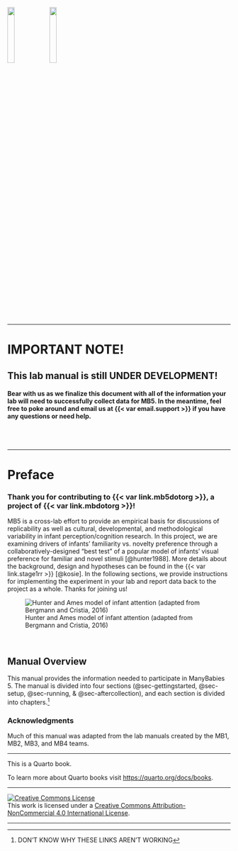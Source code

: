 ![](images/mb-logo.png){width="18%"} ![](images/mb5-logo.png){width="18%"}

------------------------------------------------------------------------

# IMPORTANT NOTE! {.unnumbered}

## This lab manual is still UNDER DEVELOPMENT! {.unnumbered}

#### Bear with us as we finalize this document with all of the information your lab will need to successfully collect data for MB5. In the meantime, feel free to poke around and email us at {{< var email.support >}} if you have any questions or need help. {.unnumbered}

<br> <br>

------------------------------------------------------------------------

# Preface {#sec-preface .unnumbered}

### Thank you for contributing to {{< var link.mb5dotorg >}}, a project of {{< var link.mbdotorg >}}! {.unnumbered}

MB5 is a cross-lab effort to provide an empirical basis for discussions of replicability as well as cultural, developmental, and methodological variability in infant perception/cognition research. In this project, we are examining drivers of infants’ familiarity vs. novelty preference through a collaboratively-designed “best test” of a popular model of infants’ visual preference for familiar and novel stimuli [@hunter1988]. More details about the background, design and hypotheses can be found in the {{< var link.stage1rr >}} [@kosie]. In the following sections, we provide instructions for implementing the experiment in your lab and report data back to the project as a whole. Thanks for joining us!

![Hunter and Ames model of infant attention (adapted from Bergmann and Cristia, 2016)](images/HunterAmesFig.png){#fig-hunterames}

<br>

## Manual Overview

This manual provides the information needed to participate in ManyBabies 5. The manual is divided into four sections (@sec-gettingstarted, @sec-setup, @sec-running, & @sec-aftercollection), and each section is divided into chapters.^[DON'T KNOW WHY THESE LINKS AREN'T WORKING] 

### Acknowledgments

Much of this manual was adapted from the lab manuals created by the MB1, MB2, MB3, and MB4 teams.

------------------------------------------------------------------------

This is a Quarto book.

To learn more about Quarto books visit <https://quarto.org/docs/books>.

------------------------------------------------------------------------

<a rel="license" href="http://creativecommons.org/licenses/by-nc/4.0/"><img src="https://i.creativecommons.org/l/by-nc/4.0/88x31.png" alt="Creative Commons License" style="border-width:0"/></a><br />This work is licensed under a <a rel="license" href="http://creativecommons.org/licenses/by-nc/4.0/">Creative Commons Attribution-NonCommercial 4.0 International License</a>.

------------------------------------------------------------------------
